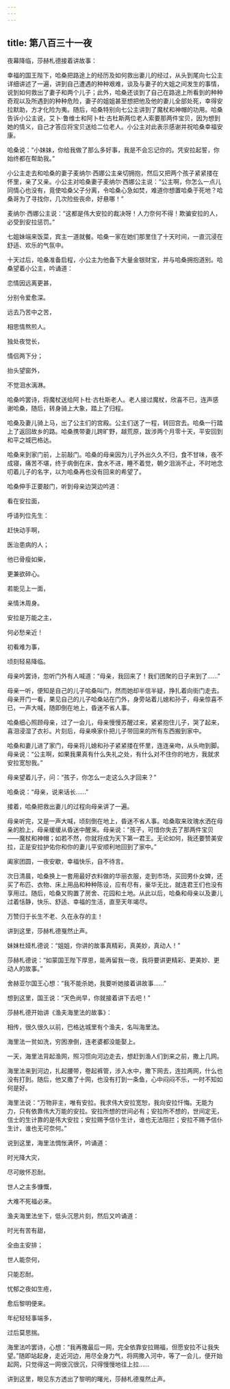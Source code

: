 ```yaml
---
---
---
```

title: 第八百三十一夜
---






夜幕降临，莎赫札德接着讲故事：





幸福的国王陛下，哈桑把路途上的经历及如何救出妻儿的经过，从头到尾向七公主详细讲述了一遍，讲到自己遭遇的种种艰难，谈及与妻子的大姐之间发生的事情，说到如何救出了妻子和两个儿子；此外，哈桑还谈到了自己在路途上所看到的种种奇观以及所遇到的种种危险，妻子的姐姐甚至想把他及他的妻儿全部处死，幸得安拉默助，方才化险为夷。随后，哈桑特别向七公主讲到了魔杖和神帽的功用。哈桑告诉小公主说，艾卜·鲁维士和阿卜杜·古杜斯两位老人索要那两件宝贝，因为想到她的情义，自己才答应将宝贝送给二位老人。小公主对此表示感谢并祝哈桑幸福安康。

哈桑说：“小妹妹，你给我做了那么多好事，我是不会忘记你的。凭安拉起誓，你始终都在帮助我。”

小公主走去和哈桑的妻子麦纳尔·西娜公主亲切拥抱，然后又把两个孩子紧紧搂在怀里，亲了又亲。小公主对哈桑妻子麦纳尔·西娜公主说：“公主啊，你怎么一点儿同情心也没有，竟使哈桑父子分离，令哈桑心急如焚，难道你想置哈桑于死地？哈桑哥为了寻找你，几次险些丧命，好悬哪！”

麦纳尔·西娜公主说：“这都是伟大安拉的裁决呀！人力奈何不得！欺骗安拉的人，必受到安拉惩罚。”

七姐妹端来饭菜，宾主一道就餐。哈桑一家在她们那里住了十天时间，一直沉浸在舒适、欢乐的气氛中。

十天过后，哈桑准备启程，小公主为他备下大量金银财宝，并与哈桑拥抱道别。哈桑望着小公主，吟诵道：


恋情因远离更甚，

分别令爱愈深。

远去乃苦中之苦，

相思情熬煎人。

独处夜觉长，

情侣两下分；

抬头望窗外，

不觉泪水漓淋。



哈桑吟罢诗，将魔杖送给阿卜杜·古杜斯老人。老人接过魔杖，欣喜不已，连声感谢哈桑，随后，转身骑上大象，踏上了归程。

哈桑及妻儿骑上马，出了公主们的宫殿。公主们送了一程，转回宫去。哈桑一行踏上了返回故乡的路。哈桑携带妻儿跨旷野，越荒原，跋涉两个月零十天，平安回到和平之城巴格达。

哈桑来到家门前，上前敲门。哈桑的母亲因为儿子外出久久不归，食不甘味，夜不成寝，痛苦不堪，终于病倒在床，食水不进，睡不着觉，朝夕泪淌不止，不时地念叨着儿子的名字，以为哈桑再也没有回来的希望了。

哈桑伸手正要敲门，听到母亲边哭边吟道：


看在安拉面，

呼请列位先生：

赶快动手啊，

医治患病的人；

他已骨瘦如柴，

更兼欲碎心。

若能见上一面，

亲情沐周身。

安拉是万能之主，

何必愁亲近！

初看难为事，

顷刻轻易降临。



母亲吟罢诗，忽听门外有人喊道：“母亲，我回来了！我们团聚的日子来到了……”

母亲一听，便知是自己的儿子哈桑叫门，然而她却半信半疑，挣扎着向街门走去。母亲开门一看，果见自己的儿子哈桑站在门外，身旁站着儿媳和孙子，母亲惊喜不已，一声大喊，随即倒在地上，昏迷不省人事。

哈桑细心照顾母亲，过了一会儿，母亲慢慢苏醒过来，紧紧抱住儿子，哭了起来，喜泪浸湿了衣衫。片刻后，母亲唤家仆把儿子带回来的所有东西搬到家中。

哈桑和妻儿进了家门，母亲将儿媳和孙子紧紧搂在怀里，连连亲吻，从头吻到脚。母亲说：“公主啊，如果我果真有什么失礼之处，有什么对不住你的地方，我就求安拉宽恕我。”

母亲望着儿子，问：“孩子，你怎么一走这么久才回来？”

哈桑说：“母亲，说来话长……”

接着，哈桑把救出妻儿的过程向母亲讲了一遍。

母亲听完，又是一声大喊，顷刻倒在地上，昏迷不省人事。哈桑取来玫瑰水洒在母亲的脸上，母亲缓缓从昏迷中醒来。母亲说：“孩子，可惜你失去了那两件宝贝——魔杖和神帽；如若不然，你就将成为天下第一君王。无论如何，我还要赞美安拉，正是安拉护佑你和你的妻儿平安顺利地回到了家中。”

阖家团圆，一夜安歇，幸福快乐，自不待言。

次日清晨，哈桑换上一套用最好衣料做的华丽衣服，走到市场，买回男仆女婢，还买了布匹、衣物、床上用品和种种陈设，应有尽有，豪华无比，就连君王们也没有享用过。随后，哈桑又购置了房舍、花园和土地。从此以后，哈桑和母亲以及妻儿过着恬静，快乐、舒适、幸福的生活，直至天年竭尽。

万赞归于长生不老、久在永存的主！





讲到这里，莎赫札德戛然止声。

妹妹杜娅札德说：“姐姐，你讲的故事真精彩，真美妙，真动人！”

莎赫札德说：“如蒙国王陛下厚恩，能再留我一夜，我将要讲更精彩、更美妙、更动人的故事。”

舍赫亚尔国王心想：“我不能杀她，我要听她接着讲故事……”

想到这里，国王说：“天色尚早，你就接着讲下去吧！”





莎赫札德开始讲《渔夫海里法的故事》：

相传，很久很久以前，巴格达城里有个渔夫，名叫海里法。

海里法一贫如洗，穷困潦倒，连老婆都没能娶上。

一天，海里法背起渔网，照习惯向河边走去，想赶到渔人们到来之前，撒上几网。

海里法来到河边，扎起腰带，卷起裤管，涉入水中，撒下网去，连拉两网，什么也没有打到。随后，他又撒了十网，也没有打到一条鱼，心中闷闷不乐，一时不知如何是好。

海里法说：“万物非主，唯有安拉。我求伟大安拉宽恕，我向安拉忏悔。无能为力，只有依靠伟大万能的安拉。安拉所想的世间必有；安拉所不想的，世间定无，信士的生计靠的是伟大安拉；安拉赐予信仆生计，谁也无法阻拦；安拉不赐予信仆生计，谁也无可奈何。”

说到这里，海里法惆怅满怀，吟诵道：


时光降大灾，

尽可敞怀忍耐。

世人之主多慷慨，

大难不死福必来。



渔夫海里法坐下，低头沉思片刻，然后又吟诵道：


时光有苦有甜，

全由主安排；

世人能奈何，

只能忍耐。

忧郁之夜如生疮，

愈后黎明便来。

年纪轻轻事端多，

过后莫思揣。



海里法吟罢诗，心想：“我再撒最后一网，完全依靠安拉赐福，但愿安拉不让我失望。”随即站起身，走近河边，用尽全身力气，将网撒入河中，等了一会儿，便开始起网，只觉得这一网很沉很沉，只得慢慢地往上拉……





讲到这里，眼见东方透出了黎明的曙光，莎赫札德戛然止声。